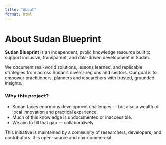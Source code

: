 ```yaml
---
title: "About"
format: html
---
```


# About Sudan Blueprint

**Sudan Blueprint** is an independent, public knowledge resource built to support inclusive, transparent, and data-driven development in Sudan.

We document real-world solutions, lessons learned, and replicable strategies from across Sudan’s diverse regions and sectors. Our goal is to empower practitioners, planners and researchers with trusted, grounded insights.

### Why this project?

-   Sudan faces enormous development challenges — but also a wealth of local innovation and practical experience.
-   Much of this knowledge is undocumented or inaccessible.
-   We aim to fill that gap — collaboratively.

This initiative is maintained by a community of researchers, developers, and contributors. It is open-source and non-commercial.


